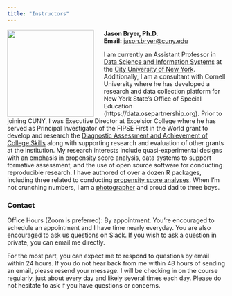 ```yaml
---
title: "Instructors"
---
```



<img src='/images/Headshot_Cartoon.jpg' width='200' align='left' style = 'padding-right: 20px' />

**Jason Bryer, Ph.D.**  
**Email:** [jason.bryer@cuny.edu](mailto:jason.bryer@cuny.edu)  

I am currently an Assistant Professor in [Data Science and Information Systems](https://sps.cuny.edu/academics/graduate/master-science-data-science-ms) at the [City University of New York](https://sps.cuny.edu). Additionally, I am a consultant with Cornell University where he has developed a research and data collection platform for New York State’s Office of Special Education (https://data.osepartnership.org). Prior to joining CUNY, I was Executive Director at Excelsior College where he has served as Principal Investigator of the FIPSE First in the World grant to develop and research the [Diagnostic Assessment and Achievement of College Skills](https://daacs.net) along with supporting research and evaluation of other grants at the institution. My research interests include quasi-experimental designs with an emphasis in propensity score analysis, data systems to support formative assessment, and the use of open source software for conducting reproducible research. I have authored of over a dozen R packages, including three related to conducting [propensity score analyses](https://github.com/jbryer/psa). When I'm not crunching numbers, I am a [photographer](http://bryerphotography.com/) and proud dad to three boys.


### Contact

Office Hours (Zoom is preferred): By appointment. You're encouraged to schedule an appointment and I have time nearly everyday. You are also encouraged to ask us questions on Slack. If you wish to ask a question in private, you can email me directly.

For the most part, you can expect me to respond to questions by email within 24 hours. If you do not hear back from me within 48 hours of sending an email, please resend your message. I will be checking in on the course regularly, just about every day and likely several times each day. Please do not hesitate to ask if you have questions or concerns.

